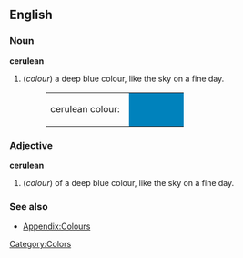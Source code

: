 ==English==

===Noun===
'''cerulean'''
#(''colour'') a deep blue colour, like the sky on a fine day.
#:<table><tr><td>cerulean colour: &nbsp;</td><td bgcolor="#0082bc" width="80">&nbsp; </td></tr></table>

===Adjective===
'''cerulean'''
#(''colour'') of a deep blue colour, like the sky on a fine day.

===See also===
*[[Wiktionary_Appendix:Colours|Appendix:Colours]]

[[Category:Colors]]